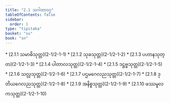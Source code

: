 ```yaml
---
title: "2.1 သဂါထာဝဂ္ဂ"
tableOfContents: false
sidebar:
  order: 1
type: "tipitaka"
basket: "su"
book: "sn"
---
```



<DynamicBreadcrumb />



<TableOfContents book="sn" section="2.1">
* [2.1.1 သမာဓိသုတ္တ](2-1/2-1-1)
* [2.1.2 သုခသုတ္တ](2-1/2-1-2)
* [2.1.3 ပဟာနသုတ္တ](2-1/2-1-3)
* [2.1.4 ပါတာလသုတ္တ](2-1/2-1-4)
* [2.1.5 ဒဋ္ဌဗ္ဗသုတ္တ](2-1/2-1-5)
* [2.1.6 သလ္လသုတ္တ](2-1/2-1-6)
* [2.1.7 ပဌမဂေလညသုတ္တ](2-1/2-1-7)
* [2.1.8 ဒုတိယဂေလညသုတ္တ](2-1/2-1-8)
* [2.1.9 အနိစ္စသုတ္တ](2-1/2-1-9)
* [2.1.10 ဖဿမူလကသုတ္တ](2-1/2-1-10)
</TableOfContents>